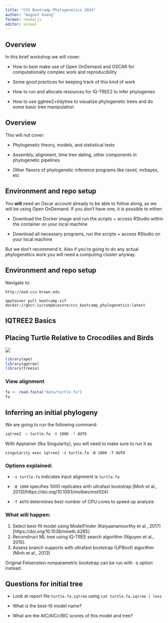 ```yaml
---
title: "CCV Bootcamp Phylogenetics 2024"
author: "August Guang"
format: revealjs
editor: visual
---
```


## Overview

In this brief workshop we will cover:

-   How to best make use of Open OnDemand and OSCAR for computationally complex work and reproducibility

-   Some good practices for keeping track of this kind of work

-   How to run and allocate resources for IQ-TREE2 to infer phylogenies

-   How to use ggtree2+tidytree to visualize phylogenetic trees and do some basic tree manipulation

## Overview

This will *not* cover:

-   Phylogenetic theory, models, and statistical tests

-   Assembly, alignment, time tree dating, other components in phylogenetic pipelines

-   Other flavors of phylogenetic inference programs like raxml, mrbayes, etc

## Environment and repo setup

You **will** need an Oscar account already to be able to follow along, as we will be using Open OnDemand. If you don't have one, it is possible to either:

-   Download the Docker image and run the scripts + access RStudio within the container on your local machine

-   Download all necessary programs, run the scripts + access RStudio on your local machine

But we don't recommend it. Also if you're going to do any actual phylogenetics work you will need a computing cluster anyway.

## Environment and repo setup

Navigate to:

```         
http://ood.ccv.brown.edu
```

```         
apptainer pull bootcamp.sif docker://ghcr.io/compbiocore/ccv_bootcamp_phylogenetics:latest
```

## IQTREE2 Basics

## Placing Turtle Relative to Crocodiles and Birds

![](images/turtle.png)

```r
library(ape)
library(ggtree)
library(treeio)
```

### View alignment

```r
fa <- read.fasta("data/turtle.fa")
fa
```

## Inferring an initial phylogeny

We are going to run the following command:

``` bash
iqtree2 -s turtle.fa -B 1000 -T AUTO
```

With Apptainer (fka Singularity), you will need to make sure to run it as

`singularity exec iqtree2 -s turtle.fa -B 1000 -T AUTO`

### Options explained:

-   `-s turtle.fa` indicates input alignment is `turtle.fa`

-   `-B 1000` specifies 1000 replicates with ultrafast bootstrap \[Minh et al., 2013\](https://doi.org/10.1093/molbev/mst024)

-   `-T AUTO` determines best number of CPU cores to speed up analysis

### What will happen:

1.  Select best-fit model using ModelFinder (Kalyaanamoorthy et al., 2017)\[https://doi.org/10.1038/nmeth.4285\]
2.  Reconstruct ML tree using IQ-TREE search algorithm (Nguyen et al., 2015).
3.  Assess branch supports with ultrafast bootstrap (UFBoot) algorithm (Minh et al., 2013)

Original Felsenstein nonparametric bootstrap can be run with `-b` option instead.

## Questions for initial tree

-   Look at report file `turtle.fa.iqtree` using `cat turtle.fa.iqtree | less`

-   What is the best-fit model name?

-   What are the AIC/AICc/BIC scores of this model and tree?
